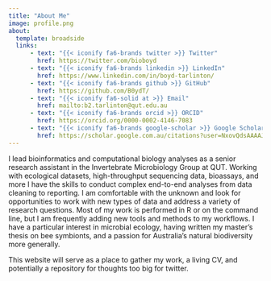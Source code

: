 ```yaml
---
title: "About Me"
image: profile.png
about:
  template: broadside
  links:
      - text: "{{< iconify fa6-brands twitter >}} Twitter"
        href: https://twitter.com/bioboyd
      - text: "{{< iconify fa6-brands linkedin >}} LinkedIn"
        href: https://www.linkedin.com/in/boyd-tarlinton/
      - text: "{{< iconify fa6-brands github >}} GitHub"
        href: https://github.com/B0ydT/
      - text: "{{< iconify fa6-solid at >}} Email"
        href: mailto:b2.tarlinton@qut.edu.au
      - text: "{{< iconify fa6-brands orcid >}} ORCID"
        href: https://orcid.org/0000-0002-4146-7083
      - text: "{{< iconify fa6-brands google-scholar >}} Google Scholar"
        href: https://scholar.google.com.au/citations?user=NxovQdsAAAAJ&hl=en
---
```


I lead bioinformatics and computational biology analyses as a senior research
assistant in the Invertebrate Microbiology Group at QUT. Working with ecological
datasets, high-throughput sequencing data, bioassays, and more I have the skills
to conduct complex end-to-end analyses from data cleaning to reporting. I am
comfortable with the unknown and look for opportunities to work with new types
of data and address a variety of research questions. Most of my work is
performed in R or on the command line, but I am frequently adding new tools and
methods to my workflows. I have a particular interest in microbial ecology,
having written my master’s thesis on bee symbionts, and a passion for
Australia’s natural biodiversity more generally.

This website will serve as a place to gather my work, a living CV, and
potentially a repository for thoughts too big for twitter.
